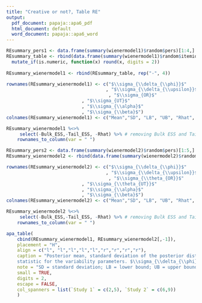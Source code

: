 ```yaml
---
title: "Creative or not?, Table RE"
output:
  pdf_document: papaja::apa6_pdf
  html_document: default
  word_document: papaja::apa6_word
---
```

```r
REsummary_pers1 <- data.frame(summary(wienermodel1)$random$pers)[1:4,]
REsummary_table <- rbind(data.frame(summary(wienermodel1)$random$itemid), REsummary_pers1) %>% 
  mutate_if(is.numeric, function(x) round(x, digits = 2))
  
REsummary_wienermodel1 <- rbind(REsummary_table, rep("-", 4))

rownames(REsummary_wienermodel1) <- c("$\\sigma_{\\delta_{\\phi}}$"
                                     , "$\\sigma_{\\delta_{\\upsilon}}$"
                                      , "$\\sigma_{OR}$"
                            , "$\\sigma_{UT}$"
                            , "$\\sigma_{\\alpha}$"
                            , "$\\sigma_{\\beta}$")
colnames(REsummary_wienermodel1) <- c("Mean","SD", "LB", "UB", "Rhat", "Bulk_ESS", "Tail_ESS")

REsummary_wienermodel1 %<>%
     select(-Bulk_ESS,-Tail_ESS, -Rhat) %>% # removing Bulk ESS and Tail ESS
    rownames_to_column(var = " ") 

REsummary_pers2 <- data.frame(summary(wienermodel2)$random$pers)[1:5,]
REsummary_wienermodel2 <- rbind(data.frame(summary(wienermodel2)$random$itemid), REsummary_pers2)

rownames(REsummary_wienermodel2) <- c("$\\sigma_{\\delta_{\\phi}}$"
                                     , "$\\sigma_{\\delta_{\\upsilon}}$"
                                      , "$\\sigma_{\\theta_{OR}}$"
                            , "$\\sigma_{\\theta_{UT}}$"
                            , "$\\sigma_{\\alpha}$"
                            , "$\\sigma_{\\beta}$")
colnames(REsummary_wienermodel2) <- c("Mean","SD", "LB", "UB", "Rhat", "Bulk_ESS", "Tail_ESS")

REsummary_wienermodel2 %<>%
     select(-Bulk_ESS,-Tail_ESS, -Rhat) %>% # removing Bulk ESS and Tail ESS
    rownames_to_column(var = " ")

apa_table(
    cbind(REsummary_wienermodel1, REsummary_wienermodel2[,-1]),
    placement = "H",
    align = c("l", "l","l","l","l","r","r","r","r"),
    caption = "Posterior mean, standard deviation of the posterior distribution, 95\\% credible interval and $\\hat{R}$
    statistic for the variability parameters. $\\sigma_{\\delta_{\\phi}}$ denotes the variability across stimuli",
    note = "SD = standard deviation; LB = lower bound; UB = upper bound.",
    small = TRUE,
    digits = 2,
    escape = FALSE,
    col_spanners = list(`Study 1` = c(2,5), `Study 2` = c(6,9))
    )
```

